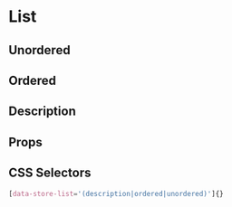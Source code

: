 
# List

## Unordered

<Canvas>
  <Story id="atoms-list--unordered-list" />
</Canvas>

## Ordered

<Canvas>
  <Story id="atoms-list--ordered-list" />
</Canvas>

## Description

<Canvas>
  <Story id="atoms-list--description-list" />
</Canvas>

## Props

<ArgsTable of={List} />

## CSS Selectors

```css
[data-store-list='(description|ordered|unordered)']{}
```
